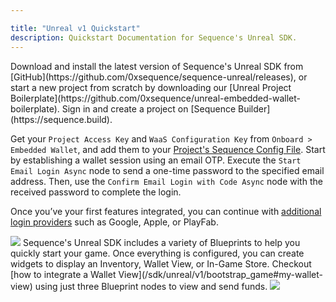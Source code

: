 ---

title: "Unreal v1 Quickstart"
description: Quickstart Documentation for Sequence's Unreal SDK.
---

<Steps>
  <Step title="Install the Unreal SDK">
Download and install the latest version of Sequence's Unreal SDK from [GitHub](https://github.com/0xsequence/sequence-unreal/releases), or start a new project from scratch
by downloading our [Unreal Project Boilerplate](https://github.com/0xsequence/unreal-embedded-wallet-boilerplate).

  </Step>
  <Step title="Configure the SDK">
Sign in and create a project on [Sequence Builder](https://sequence.build).

Get your `Project Access Key` and `WaaS Configuration Key` from `Onboard > Embedded Wallet`,
and add them to your [Project's Sequence Config File](/sdk/unreal/v1/configuration).
  </Step>
  <Step title="Integrate E-Mail Login">
Start by establishing a wallet session using an email OTP. Execute the `Start Email Login Async` node to send a
one-time password to the specified email address. Then, use the `Confirm Email Login with Code Async` node with the
received password to complete the login.

Once you’ve your first features integrated, you can continue with [additional login providers](/sdk/unreal/v1/authentication)
such as Google, Apple, or PlayFab.

<Frame caption="Email Otp">
    <img src="/images/unreal/v1/email_otp.png" />
</Frame>
  </Step>
    <Step title="Test Sequence's Features">
Sequence's Unreal SDK includes a variety of Blueprints to help you quickly start your game.
Once everything is configured, you can create widgets to display an Inventory, Wallet View, or In-Game Store.
Checkout [how to integrate a Wallet View](/sdk/unreal/v1/bootstrap_game#my-wallet-view) using just three Blueprint nodes to view and send funds.

<Frame caption="Feature Wallet Demo">
    <img src="/images/unreal/v1/feature_wallet_demo.gif" />
</Frame>

  </Step>
</Steps>
